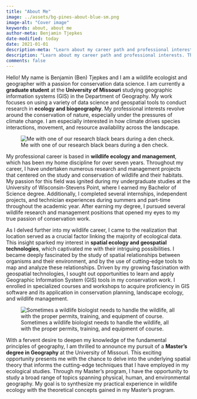 ```yaml
---
title: "About Me"
image: ../assets/bg-pines-about-blue-sm.png
image-alt: "Cover image"
keywords: about, about me
author-meta: Benjamin Tjepkes
date-modified: today
date: 2021-01-01
description-meta: "Learn about my career path and professional interests."
description: "Learn about my career path and professional interests. This page highlights my career and education pathway leading to where I am now, including my experiences across the broad scopes of ecology and geospatial."
comments: false
---
```


::: {.content-800}

Hello! My name is Benjamin (Ben) Tjepkes and I am a wildlife ecologist and geographer with a passion for conservation data science. I am currently a **graduate student** at the **University of Missouri** studying geographic information systems (GIS) in the Department of Geography. My work focuses on using a variety of data science and geospatial tools to conduct research in **ecology and biogeography**. My professional interests revolve around the conservation of nature, especially under the pressures of climate change. I am especially interested in how climate drives species interactions, movement, and resource availability across the landscape.

![Me with one of our research black bears during a den check.](../assets/img-ben-with-bear.jpg)

My professional career is based in **wildlife ecology and management**, which has been my home discipline for over seven years. Throughout my career, I have undertaken numerous research and management projects that centered on the study and conservation of wildlife and their habitats. My passion for this field was ignited during my undergraduate studies at the University of Wisconsin-Stevens Point, where I earned my Bachelor of Science degree. Additionally, I completed several internships, independent projects, and technician experiences during summers and part-time throughout the academic year. After earning my degree, I pursued several wildlife research and management positions that opened my eyes to my true passion of conservation work.


As I delved further into my wildlife career, I came to the realization that location served as a crucial factor linking the majority of ecological data. This insight sparked my interest in **spatial ecology and geospatial technologies**, which captivated me with their intriguing possibilities. I became deeply fascinated by the study of spatial relationships between organisms and their environment, and by the use of cutting-edge tools to map and analyze these relationships. Driven by my growing fascination with geospatial technologies, I sought out opportunities to learn and apply Geographic Information System (GIS) tools in my conservation work. I enrolled in specialized courses and workshops to acquire proficiency in GIS software and its application in conservation planning, landscape ecology, and wildlife management.

![Sometimes a wildlife biologist needs to handle the wildlife, all with the proper permits, training, and equipment of course.](../assets/img-ben-work.png)


With a fervent desire to deepen my knowledge of the fundamental principles of geography, I am thrilled to announce my pursuit of a **Master's degree in Geography** at the University of Missouri. This exciting opportunity presents me with the chance to delve into the underlying spatial theory that informs the cutting-edge techniques that I have employed in my ecological studies. Through my Master's program, I have the opportunity to study a broad range of topics spanning physical, human, and environmental geography. My goal is to synthesize my practical experience in wildlife ecology with the theoretical concepts gained in my Master's program.

:::
